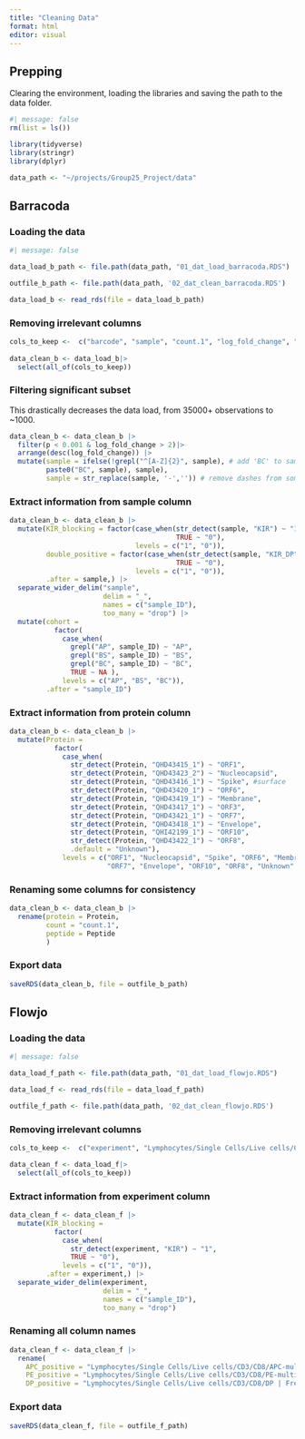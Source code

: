 ```yaml
---
title: "Cleaning Data"
format: html
editor: visual
---
```


## Prepping

Clearing the environment, loading the libraries and saving the path to the data folder.

```r
#| message: false
rm(list = ls())

library(tidyverse)
library(stringr)
library(dplyr)

data_path <- "~/projects/Group25_Project/data"
```

## Barracoda

### Loading the data

```r
#| message: false

data_load_b_path <- file.path(data_path, "01_dat_load_barracoda.RDS")

outfile_b_path <- file.path(data_path, '02_dat_clean_barracoda.RDS')

data_load_b <- read_rds(file = data_load_b_path)

```

### Removing irrelevant columns

```r
cols_to_keep <-  c("barcode", "sample", "count.1", "log_fold_change", "p", "HLA", "Protein", "Peptide", "filename")
  
data_clean_b <- data_load_b|>
  select(all_of(cols_to_keep))
```

### Filtering significant subset

This drastically decreases the data load, from 35000+ observations to \~1000.

```r
data_clean_b <- data_clean_b |>
  filter(p < 0.001 & log_fold_change > 2)|>
  arrange(desc(log_fold_change)) |>
  mutate(sample = ifelse(!grepl("^[A-Z]{2}", sample), # add 'BC' to sample name 330
         paste0("BC", sample), sample),
         sample = str_replace(sample, '-','')) # remove dashes from some sample-names
```

### Extract information from sample column

```r
data_clean_b <- data_clean_b |>
  mutate(KIR_blocking = factor(case_when(str_detect(sample, "KIR") ~ "1",
                                         TRUE ~ "0"),
                               levels = c("1", "0")),
         double_positive = factor(case_when(str_detect(sample, "KIR_DP") ~ "1",
                                         TRUE ~ "0"),
                               levels = c("1", "0")),
         .after = sample,) |>
  separate_wider_delim("sample",
                       delim = "_",
                       names = c("sample_ID"),
                       too_many = "drop") |>
  mutate(cohort =
           factor(
             case_when(
               grepl("AP", sample_ID) ~ "AP",
               grepl("BS", sample_ID) ~ "BS",
               grepl("BC", sample_ID) ~ "BC",
               TRUE ~ NA ),
             levels = c("AP", "BS", "BC")),
         .after = "sample_ID")

```

### Extract information from protein column

```r
data_clean_b <- data_clean_b |>
  mutate(Protein =
           factor(
             case_when(
               str_detect(Protein, "QHD43415_1") ~ "ORF1",
               str_detect(Protein, "QHD43423_2") ~ "Nucleocapsid",
               str_detect(Protein, "QHD43416_1") ~ "Spike", #surface
               str_detect(Protein, "QHD43420_1") ~ "ORF6",
               str_detect(Protein, "QHD43419_1") ~ "Membrane",
               str_detect(Protein, "QHD43417_1") ~ "ORF3",
               str_detect(Protein, "QHD43421_1") ~ "ORF7",
               str_detect(Protein, "QHD43418_1") ~ "Envelope",
               str_detect(Protein, "QHI42199_1") ~ "ORF10",
               str_detect(Protein, "QHD43422_1") ~ "ORF8",
               .default = "Unknown"),
             levels = c("ORF1", "Nucleocapsid", "Spike", "ORF6", "Membrane", "ORF3",
                        "ORF7", "Envelope", "ORF10", "ORF8", "Unknown" )))
```

### Renaming some columns for consistency

```r
data_clean_b <- data_clean_b |>
  rename(protein = Protein,
         count = "count.1",
         peptide = Peptide
         )
```

### Export data

```r
saveRDS(data_clean_b, file = outfile_b_path)
```

## Flowjo

### Loading the data

```r
#| message: false

data_load_f_path <- file.path(data_path, "01_dat_load_flowjo.RDS")

data_load_f <- read_rds(file = data_load_f_path)

outfile_f_path <- file.path(data_path, '02_dat_clean_flowjo.RDS')
```

### Removing irrelevant columns

```r
cols_to_keep <-  c("experiment", "Lymphocytes/Single Cells/Live cells/CD3/CD8/APC-multimer | Freq. of Parent", "Lymphocytes/Single Cells/Live cells/CD3/CD8/DP | Freq. of Parent", "Lymphocytes/Single Cells/Live cells/CD3/CD8/PE-multimer | Freq. of Parent")

data_clean_f <- data_load_f|>
  select(all_of(cols_to_keep))
```

### Extract information from experiment column

```r

data_clean_f <- data_clean_f |>
  mutate(KIR_blocking =
           factor(
             case_when(
               str_detect(experiment, "KIR") ~ "1",
               TRUE ~ "0"),
             levels = c("1", "0")),
         .after = experiment,) |>
  separate_wider_delim(experiment,
                       delim = "_",
                       names = c("sample_ID"),
                       too_many = "drop")

```

### Renaming all column names

```r

data_clean_f <- data_clean_f |>
  rename(
    APC_positive = "Lymphocytes/Single Cells/Live cells/CD3/CD8/APC-multimer | Freq. of Parent",
    PE_positive = "Lymphocytes/Single Cells/Live cells/CD3/CD8/PE-multimer | Freq. of Parent",
    DP_positive = "Lymphocytes/Single Cells/Live cells/CD3/CD8/DP | Freq. of Parent")
```

### Export data

```r

saveRDS(data_clean_f, file = outfile_f_path)
```
